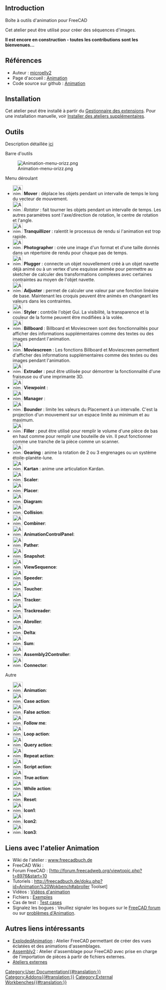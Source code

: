 <languages/>
{{UnfinishedDocu}}

==Introduction==

Boîte à outils d'animation pour FreeCAD

Cet atelier peut être utilisé pour créer des séquences d'images.

'''Il est encore en construction - toutes les contributions sont les bienvenues...'''

== Références ==

* Auteur : [https://github.com/microelly2 microelly2]
* Page d'accueil : [https://github.com/microelly2/Animation Animation]
* Code source sur github : [https://github.com/microelly2/Animation Animation]

==Installation==

Cet atelier peut être installé à partir du [[Std_AddonMgr/fr|Gestionnaire des extensions]]. Pour une installation manuelle, voir [[Installing_more_workbenches/fr|Installer des ateliers supplémentaires]].

==Outils==

Description détaillée [http://freecadbuch.de/doku.php?id=Animation%20Wokbench#the_toolset ici]

Barre d'outils

[[Image:Animation-menu-orizz.png]]

Menu déroulant

*[[Image:Animation_Mover.png|32px]] '''Mover''' : déplace les objets pendant un intervalle de temps le long du vecteur de mouvement. 
*[[Image:Animation_Rotator.png|32px]] ''Rotator'' : fait tourner les objets pendant un intervalle de temps. Les autres paramètres sont l'axe/direction de rotation, le centre de rotation et l'angle.
*[[Image:Animation_Tranquillizer.png|32px]] '''Tranquillizer''' : ralentit le processus de rendu si l'animation est trop rapide. 
*[[Image:Animation_Photographer.png|32px]] '''Photographer''' : crée une image d'un format et d'une taille donnés dans un répertoire de rendu pour chaque pas de temps.
*[[Image:Animation_Plugger.png|32px]] '''Plugger''' : connecte un objet nouvellement créé à un objet navette déjà animé ou à un vertex d'une esquisse animée pour permettre au sketcher de calculer des transformations complexes avec certaines contraintes au moyen de l'objet navette. 
*[[Image:Animation_Adjuster.png|32px]] '''Adjuster''' : permet de calculer une valeur par une fonction linéaire de base. Maintenant les croquis peuvent être animés en changeant les valeurs dans les contraintes. 
*[[Image:Animation_Styler.png|32px]] '''Styler''' : contrôle l'objet Gui. La visibilité, la transparence et la couleur de la forme peuvent être modifiées à la volée. 
*[[Image:Animation_Billboard.png|32px]] '''Billboard''' : Billboard et Moviescreen sont des fonctionnalités pour afficher des informations supplémentaires comme des textes ou des images pendant l'animation. 
*[[Image:Animation_Moviescreen.png|32px]] '''Moviescreen''' : Les fonctions Billboard et Moviescreen permettent d'afficher des informations supplémentaires comme des textes ou des images pendant l'animation. 
*[[Image:Animation_Extruder.png|32px]] '''Extruder''' : peut être utilisée pour démontrer la fonctionnalité d'une fraiseuse ou d'une imprimante 3D. 
*[[Image:Animation_Viewpoint.png|32px]] '''Viewpoint''' :
*[[Image:Animation_Manager.png|32px]] '''Manager''' :
*[[Image:Animation_Bounder.png|32px]] '''Bounder''' : limite les valeurs du Placement à un intervalle. C'est la projection d'un mouvement sur un espace limité au minimum et au maximum. 
*[[Image:Animation_Filler.png|32px]] '''Filler''' : peut être utilisé pour remplir le volume d'une pièce de bas en haut comme pour remplir une bouteille de vin. Il peut fonctionner comme une tranche de la pièce comme un scanner. 
*[[Image:Animation_Gearing.png|32px]] '''Gearing''' : anime la rotation de 2 ou 3 engrenages ou un système étoile-planète-lune. 
*[[Image:Animation_Kartan.png|32px]] '''Kartan''' : anime une articulation Kardan.
*[[Image:Animation_Scaler.png|32px]] '''Scaler''':
*[[Image:Animation_Placer.png|32px]] '''Placer''':
*[[Image:Animation_Diagram.png|32px]] '''Diagram''':
*[[Image:Animation_Collision.png|32px]] '''Collision''':
*[[Image:Animation_Combiner.png|32px]] '''Combiner''':
*[[Image:Animation_AnimationControlPanel.png|32px]] '''AnimationControlPanel''':
*[[Image:Animation_Pather.png|32px]] '''Pather''':
*[[Image:Animation_Snapshot.png|32px]] '''Snapshot''':
*[[Image:Animation_ViewSequence.png|32px]] '''ViewSequence''':
*[[Image:Animation_Speeder.png|32px]] '''Speeder''':
*[[Image:Animation_Toucher.png|32px]] '''Toucher''':
*[[Image:Animation_Tracker.png|32px]] '''Tracker''':
*[[Image:Animation_Trackreader.png|32px]] '''Trackreader''':
*[[Image:Animation_Abroller.png|32px]] '''Abroller''':
*[[Image:Animation_Delta.png|32px]] '''Delta''':
*[[Image:Animation_Sum.png|32px]] '''Sum''':
*[[Image:Animation_Assembly2Controller.png|32px]] '''Assembly2Controller''':
*[[Image:Animation_Connector.png|32px]] '''Connector''':

Autre
*[[Image:Animation_Animation.png|32px]] '''Animation''':
*[[Image:Animation_CaseAction.png|32px]] '''Case action''':
*[[Image:Animation_FalseAction.png|32px]] '''False action''':
*[[Image:Animation_FollowMe.png|32px]] '''Follow me''':
*[[Image:Animation_LoopAction.png|32px]] '''Loop action''':
*[[Image:Animation_QueryAction.png|32px]] '''Query action''':
*[[Image:Animation_RepeatAction.png|32px]] '''Repeat action''':
*[[Image:Animation_ScriptAction.png|32px]] '''Script action''':
*[[Image:Animation_TrueAction.png|32px]] '''True action''':
*[[Image:Animation_WhileAction.png|32px]] '''While action''':
*[[Image:Animation_Reset.png|32px]] '''Reset''':
*[[Image:Animation_Icon1.png|32px]] '''Icon1''':
*[[Image:Animation_Icon2.png|32px]] '''Icon2''':
*[[Image:Animation_Icon3.png|32px]] '''Icon3''':

==Liens avec l'atelier Animation==

* Wiki de l'atelier : [http://freecadbuch.de/doku.php?id=Animation%20Wokbench www.freecadbuch.de]
* FreeCAD Wiki :
* Forum FreeCAD : [http://forum.freecadweb.org/viewtopic.php?t=8976&start=10
* Tutoriels : http://freecadbuch.de/doku.php?id=Animation%20Wokbench#abroller Toolset]
* Vidéos :  [http://freecadbuch.de/doku.php?id=animation:videos Vidéos d'animation]
* Fichiers : [https://github.com/microelly2/Animation-WB-Examples Exemples]
* Cas de test : [https://github.com/microelly2/Animation/tree/master/testcases Test cases]
* Signalez les bogues : Veuillez signaler les bogues sur le [http://forum.freecadweb.org/index.php FreeCAD forum] ou sur [https://github.com/microelly2/Animation/issues problèmes d'Animation].

== Autres liens intéressants ==

* [http://www.freecadweb.org/wiki/index.php?title=Sandbox:ExplodedAnimation ExplodedAnimation] : Atelier FreeCAD permettant de créer des vues éclatées et des animations d'assemblages. 
* [http://www.freecadweb.org/wiki/index.php?title=Sandbox:Assembly2 Assembly2] : Atelier d'assemblage pour FreeCAD avec prise en charge de l'importation de pièces à partir de fichiers externes. 
* [[External_workbenches/fr|Ateliers externes]]

[[Category:User Documentation{{#translation:}}]]

[[Category:Addons{{#translation:}}]]

[[Category:External Workbenches{{#translation:}}]]
